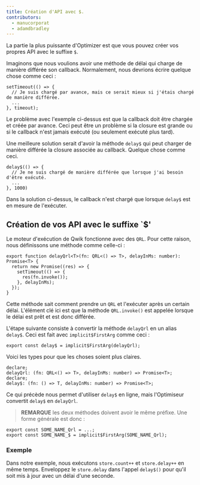 ```yaml
---
title: Création d'API avec $.
contributors:
  - manucorporat
  - adamdbradley
---
```


La partie la plus puissante d'Optimizer est que vous pouvez créer vos propres API avec le suffixe `$`.

Imaginons que nous voulions avoir une méthode de délai qui charge de manière différée son callback. Normalement, nous devrions écrire quelque chose comme ceci :

```tsx
setTimeout(() => {
  // Je suis chargé par avance, mais ce serait mieux si j'étais chargé de manière différée.
  ...
}, timeout);
```

Le problème avec l'exemple ci-dessus est que la callback doit être chargée et créée par avance. Ceci peut être un problème si la closure est grande ou si le callback n'est jamais exécuté (ou seulement exécuté plus tard).

Une meilleure solution serait d'avoir la méthode `delay$` qui peut charger de manière différée la closure associée au callback. Quelque chose comme ceci.

```tsx
delay$(() => {
  // Je ne suis chargé de manière différée que lorsque j'ai besoin d'être exécuté.
  ...
}, 1000)
```

Dans la solution ci-dessus, le callback n'est chargé que lorsque `delay$` est en mesure de l'exécuter.

## Création de vos API avec le suffixe `$'

Le moteur d'exécution de Qwik fonctionne avec des `QRL`. Pour cette raison, nous définissons une méthode comme celle-ci :

```tsx
export function delayQrl<T>(fn: QRL<() => T>, delayInMs: number): Promise<T> {
  return new Promise((res) => {
    setTimeout(() => {
      res(fn.invoke());
    }, delayInMs);
  });
}
```

Cette méthode sait comment prendre un `QRL` et l'exécuter après un certain délai. L'élément clé ici est que la méthode `QRL.invoke()` est appelée lorsque le délai est prêt et est donc différée.

L'étape suivante consiste à convertir la méthode `delayQrl` en un alias `delay$`. Ceci est fait avec `implicit$FirstArg` comme ceci :

```tsx
export const delay$ = implicit$FirstArg(delayQrl);
```

Voici les types pour que les choses soient plus claires.

```tsx
declare;
delayQrl: (fn: QRL<() => T>, delayInMs: number) => Promise<T>;
declare;
delay$: (fn: () => T, delayInMs: number) => Promise<T>;
```

Ce qui précède nous permet d'utiliser `delay$` en ligne, mais l'Optimiseur convertit `delay$` en `delayQrl`.

> **REMARQUE** les deux méthodes doivent avoir le même préfixe. Une forme générale est donc :

```tsx
export const SOME_NAME_Qrl = ...;
export const SOME_NAME_$ = implicit$FirstArg(SOME_NAME_Qrl);
```

### Exemple

Dans notre exemple, nous exécutons `store.count++` et `store.delay++` en même temps. Enveloppez le `store.delay` dans l'appel `delay$()` pour qu'il soit mis à jour avec un délai d'une seconde.
